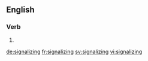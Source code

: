 
==English==

===Verb===
{{head|en}}

# {{present participle of|signalize|lang=en}}

[[de:signalizing]]
[[fr:signalizing]]
[[sv:signalizing]]
[[vi:signalizing]]